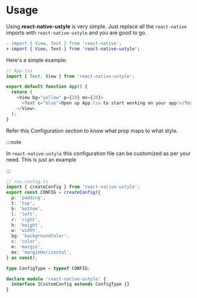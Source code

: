 # Usage

Using **react-native-ustyle** is very simple. Just replace all the `react-native` imports with `react-native-ustyle` and you are good to go.

```diff
- import { View, Text } from 'react-native';
+ import { View, Text } from 'react-native-ustyle';
```
Here's a simple example:

```js
// App.tsx
import { Text, View } from 'react-native-ustyle';

export default function App() {
  return (
    <View bg="yellow" p={20} mx={20}>
      <Text c="blue">Open up App.tsx to start working on your app!</Text>
    </View>
  );
}
```

Refer this Configuration section to know what prop maps to what style.

:::note

In `react-native-ustyle` this configuration file can be customized as per your need. This is just an example

:::

```ts
// rnu.config.ts
import { createConfig } from 'react-native-ustyle';
export const CONFIG = createConfig({
  p: 'padding',
  t: 'top',
  b: 'bottom',
  l: 'left',
  r: 'right',
  h: 'height',
  w: 'width',
  bg: 'backgroundColor',
  c: 'color',
  m: 'margin',
  mx: 'marginHorizontal',
} as const);

type ConfigType = typeof CONFIG;

declare module 'react-native-ustyle' {
  interface ICustomConfig extends ConfigType {}
}
```